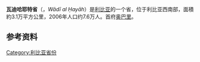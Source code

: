 {{Multiple issues|
{{Expand language|1=en|time=2022-01-27T03:35:56+00:00}}
{{Refimprove|time=2022-01-27T03:35:56+00:00}}
}}
{{Geobox|[[利比亚行政区划|省]]
|country = [[利比亚|利比亚]]
|country_flag =
|name = 瓦迪哈耶特省
|flag = 
|native_name =وادي الحياة
|map = Wadi al Hayaa in Libya.svg
|map_caption =瓦迪哈耶特省在利比亚的位置
|map_size=220
|capital = [[奥巴里|奥巴里]]
|population_as_of =2006年
|population = 76858
|population_note=<ref name="statoids">{{cite web |url=http://statoids.com/uly.html |title=Districts of Libya |publisher=statoids.com |accessdate=2009-10-27 |archive-date=2012-05-05 |archive-url=https://www.webcitation.org/67QtCUtBi?url=http://statoids.com/uly.html |dead-url=no }}</ref>
|population_density=auto
|area = 31890
|area_note=
}}
'''瓦迪哈耶特省'''（{{lang-ar|وادي الحياة|}}，''Wādī al Ḥayāh''）是[[利比亚|利比亚]]的一个省，位于利比亚西南部，面積約3.1万平方公里，2006年人口约7.6万人。首府[[奥巴里|奥巴里]]。

==参考资料==
{{reflist}}
{{coord|26|35|N|13|20|E|region:LY-WD_type:adm1st_source:dewiki|display=title}}

{{Libya}}
{{Libya-geo-stub}}
[[Category:利比亚省份|Category:利比亚省份]]